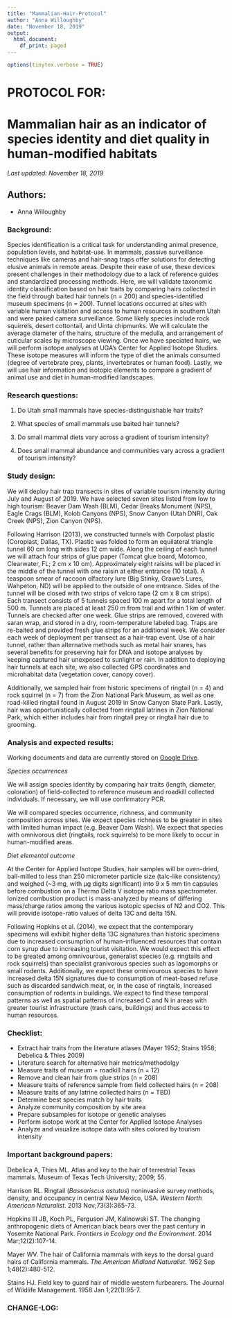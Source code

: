 ```yaml
---
title: "Mammalian-Hair-Protocol"
author: "Anna Willoughby"
date: "November 18, 2019"
output:
  html_document:
    df_print: paged
---
```

```r
options(tinytex.verbose = TRUE)

```

# PROTOCOL FOR: 
# Mammalian hair as an indicator of species identity and diet quality in human-modified habitats

_Last updated: November 18, 2019_

## Authors: 

* Anna Willoughby

### Background: 

Species identification is a critical task for understanding animal presence, population levels, and habitat-use. In mammals, passive surveillance techniques like cameras and hair-snag traps offer solutions for detecting elusive animals in remote areas. Despite their ease of use, these devices present challenges in their methodology due to a lack of reference guides and standardized processing methods. Here, we will validate taxonomic identity classification based on hair traits by comparing hairs collected in the field through baited hair tunnels (n = 200) and species-identified museum specimens (n = 200). Tunnel locations occurred at sites with variable human visitation and access to human resources in southern Utah and were paired camera surveillance. Some likely species include rock squirrels, desert cottontail, and Uinta chipmunks. We will calculate the average diameter of the hairs, structure of the medulla, and arrangement of cuticular scales by microscope viewing. Once we have speciated hairs, we will perform isotope analyses at UGA’s Center for Applied Isotope Studies. These isotope measures will inform the type of diet the animals consumed (degree of vertebrate prey, plants, invertebrates or human food). Lastly, we will use hair information and isotopic elements to compare a gradient of animal use and diet in human-modified landscapes.

### Research questions:
1. Do Utah small mammals have species-distinguishable hair traits?

2. What species of small mammals use baited hair tunnels?

3. Do small mammal diets vary across a gradient of tourism intensity? 

4. Does small mammal abundance and communities vary across a gradient of tourism intensity?

### Study design: 
We will deploy hair trap transects in sites of variable tourism intensity during July and August of 2019. We have selected seven sites listed from low to high tourism: Beaver Dam Wash (BLM), Cedar Breaks Monument (NPS), Eagle Crags (BLM), Kolob Canyons (NPS), Snow Canyon (Utah DNR), Oak Creek (NPS), Zion Canyon (NPS). 

Following Harrison (2013), we constructed tunnels with Corpolast plastic (Coroplast, Dallas, TX). Plastic was folded to form an equilateral triangle tunnel 60 cm long with sides 12 cm wide. Along the ceiling of each tunnel we will attach four strips of glue paper (Tomcat glue board, Motomco, Clearwater, FL; 2 cm x 10 cm). Approximately eight raisins will be placed in the middle of the tunnel with one raisin at either entrance (10 total). A teaspoon smear of raccoon olfactory lure (Big Stinky, Grawe's Lures, Wahpeton, ND) will be applied to the outside of one entrance. Sides of the tunnel will be closed with two strips of velcro tape (2 cm x 8 cm strips).  Each transect consists of 5 tunnels spaced 100 m apart for a total length of 500 m. Tunnels are placed at least 250 m from trail and within 1 km of water. Tunnels are checked after one week. Glue strips are removed, covered with saran wrap, and stored in a dry, room-temperature labeled bag. Traps are re-baited and provided fresh glue strips for an additional week. We consider each week of deployment per transect as a hair-trap event. Use of a hair tunnel, rather than alternative methods such as metal hair snares, has several benefits for preserving hair for DNA and isotope analyses by keeping captured hair unexposed to sunlight or rain. In addition to deploying hair tunnels at each site, we also collected GPS coordinates and microhabitat data (vegetation cover, canopy cover). 

Additionally, we sampled hair from historic specimens of ringtail (n = 4) and rock squirrel (n = 7) from the Zion National Park Museum, as well as one road-killed ringtail found in August 2019 in Snow Canyon State Park. Lastly, hair was opportunistically collected from ringtail latrines in Zion National Park, which either includes hair from ringtail prey or ringtail hair due to grooming. 

### Analysis and expected results: 

Working documents and data are currently stored on [Google Drive](https://drive.google.com/open?id=1xpGG_qLciDeOMZSpf2elKqzLclJl59lI).

*Species occurrences* 

We will assign species identity by comparing hair traits (length, diameter, coloration) of field-collected to reference museum and roadkill collected individuals. If necessary, we will use confirmatory PCR. 

We will compared species occurrence, richness, and community composition across sites. We expect species richness to be greater in sites with limited human impact (e.g. Beaver Dam Wash). We expect that species with omnivorous diet (ringtails, rock squirrels) to be more likely to occur in human-modified areas. 

*Diet elemental outcome*

At the Center for Applied Isotope Studies, hair samples will be oven-dried, ball-milled to less than 250 micrometer particle size (talc-like consistency) and weighed (~3 mg, with μg digits significant) into 9 x 5 mm tin capsules before combustion on a Thermo Delta V isotope ratio mass spectrometer. Ionized combustion product is mass-analyzed by means of differing mass/charge ratios among the various isotopic species of N2 and CO2. This will provide isotope-ratio values of delta 13C and delta 15N. 

Following Hopkins et al. (2014), we expect that the contemporary specimens will exhibit higher delta 13C signatures than historic specimens due to increased consumption of human-influenced resources that contain corn syrup due to increasing tourist visitation. We would expect this effect to be greated among omnivourous, generalist species (e.g. ringtails and rock squirrels) than specialist granivorous species such as lagomorphs or small rodents. Additionally, we expect these omnivourous species to have increased delta 15N signatures due to consumption of meat-based refuse such as discarded sandwich meat, or, in the case of ringtails, increased consumption of rodents in buildings. We expect to find these temporal patterns as well as spatial patterns of increased C and N in areas with greater tourist infrastructure (trash cans, buildings) and thus access to human resources.


### Checklist: 
- Extract hair traits from the literature atlases (Mayer 1952; Stains 1958; Debelica & Thies 2009)
- Literature search for alternative hair metrics/methodolgy
- Measure traits of museum + roadkill hairs (n = 12)
- Remove and clean hair from glue strips (n = 208)
- Measure traits of reference sample from field collected hairs (n = 208)
- Measure traits of any latrine collected hairs (n = TBD)
- Determine best species match by hair traits
- Analyze community composition by site area
- Prepare subsamples for isotope or genetic analyses
- Perform isotope work at the Center for Applied Isotope Analyses
- Analyze and visualize isotope data with sites colored by tourism intensity

### Important background papers: 
Debelica A, Thies ML. Atlas and key to the hair of terrestrial Texas mammals. Museum of Texas Tech University; 2009; 55.

Harrison RL. Ringtail (*Bassariscus astutus*) noninvasive survey methods, density, and occupancy in central New Mexico, USA. *Western North American Naturalist*. 2013 Nov;73(3):365-73.

Hopkins III JB, Koch PL, Ferguson JM, Kalinowski ST. The changing anthropogenic diets of American black bears over the past century in Yosemite National Park. *Frontiers in Ecology and the Environment*. 2014 Mar;12(2):107-14.

Mayer WV. The hair of California mammals with keys to the dorsal guard hairs of California mammals. *The American Midland Naturalist*. 1952 Sep 1;48(2):480-512.

Stains HJ. Field key to guard hair of middle western furbearers. The Journal of Wildlife Management. 1958 Jan 1;22(1):95-7.

### CHANGE-LOG:
